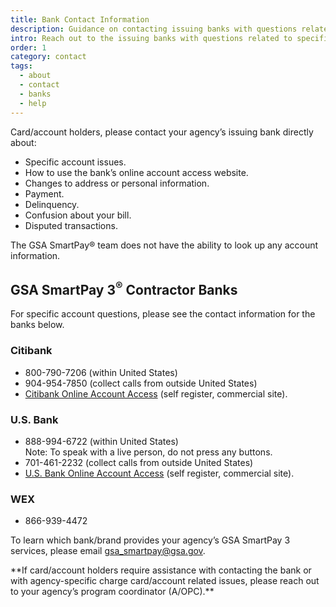 ```yaml
---
title: Bank Contact Information
description: Guidance on contacting issuing banks with questions related to account information 
intro: Reach out to the issuing banks with questions related to specific card/account information.
order: 1
category: contact
tags:
  - about
  - contact
  - banks
  - help
---
```



Card/account holders, please contact your agency’s issuing bank directly about:

- Specific account issues.
- How to use the bank’s online account access website.
- Changes to address or personal information.
- Payment.
- Delinquency.
- Confusion about your bill.
- Disputed transactions.

The GSA SmartPay® team does not have the ability to look up any account information.

## GSA SmartPay 3<sup>®</sup> Contractor Banks
For specific account questions, please see the contact information for the banks below.

### Citibank
- 800-790-7206 (within United States)
- 904-954-7850 (collect calls from outside United States)
- [Citibank Online Account Access](https://home.cards.citidirect.com/CommercialCard/Cards.html) (self register, commercial site).

### U.S. Bank
- 888-994-6722 (within United States)<br />
Note: To speak with a live person, do not press any buttons.
- 701-461-2232 (collect calls from outside United States)
- [U.S. Bank Online Account Access](https://access.usbank.com/cpsApp1/index.jsp) (self register, commercial site).

### WEX
- 866-939-4472

To learn which bank/brand provides your agency’s GSA SmartPay 3 services, please email gsa_smartpay@gsa.gov.

<SummaryBox>
  **If card/account holders require assistance with contacting the bank or with agency-specific charge card/account related issues, please reach out to your agency’s program coordinator (A/OPC).**
</SummaryBox>


